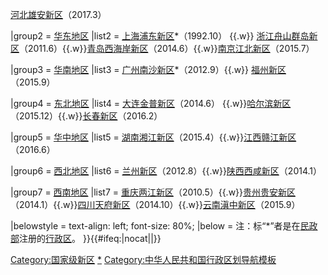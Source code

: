 {{Navbox
|name = 国家级新区
|title = 中华人民共和国的[[国家级新区]]
|state = {{{state<includeonly>|autocollapse</includeonly>}}}
|image =
{{Location map+|China|float=right|width=220|caption='''国家级新区分布'''|places= 
  {{Location map~|China|<!--天津滨海新区-->|lat=38.99|long=117.70 |mark=green pog.svg|position=right}}
  {{Location map~|China|<!--雄安新区-->|lat=39.05|long=115.91 |mark=green pog.svg|position=right}}
  {{Location map~|China|<!--舟山群岛新区-->|lat=30.00|long=122.21 |mark=green pog.svg|position=right}}
  {{Location map~|China|<!--青岛西海岸新区-->|lat=35.95|long=120.19 |mark=green pog.svg|position=right}}
  {{Location map~|China|<!--南京江北新区-->|lat=32.08|long=118.67 |mark=green pog.svg|position=right}}
  {{Location map~|China|<!--广州南沙新区-->|lat=22.81|long=113.53 |mark=green pog.svg|position=right}}
  {{Location map~|China|<!--福州新区-->|lat=25.90|long=120.00 |mark=green pog.svg|position=right}}
  {{Location map~|China|<!--大连金普新区-->|lat=39.06|long=121.70 |mark=green pog.svg|position=right}}
  {{Location map~|China|<!--哈尔滨新区-->|lat=45.63|long=126.84 |mark=green pog.svg|position=right}}
  {{Location map~|China|<!--长春新区-->|lat=43.98|long=125.42 |mark=green pog.svg|position=right}}
  {{Location map~|China|<!--湖南湘江新区-->|lat=28.20|long=112.92 |mark=green pog.svg|position=right}}
  {{Location map~|China|<!--赣江新区-->|lat=28.82|long=115.96 |mark=green pog.svg|position=right}}
  {{Location map~|China|<!--兰州新区-->|lat=36.49|long=103.68 |mark=green pog.svg|position=right}}
  {{Location map~|China|<!--西咸新区-->|lat=34.34|long=108.79 |mark=green pog.svg|position=right}}
  {{Location map~|China|<!--重庆两江新区-->|lat=29.65|long=106.57 |mark=green pog.svg|position=right}}
  {{Location map~|China|<!--贵安新区-->|lat=26.41|long=106.63 |mark=green pog.svg|position=right}}
  {{Location map~|China|<!--四川天府新区-->|lat=30.53|long=104.08 |mark=green pog.svg|position=right}}
  {{Location map~|China|<!--云南滇中新区-->|lat=25.06|long=102.89 |mark=green pog.svg|position=right}}
}}
  

|group1 = [[华北地区]]
|list1 = [[滨海新区|天津滨海新区]]*（2006.5）{{.w}}[[雄安新区|河北雄安新区]]（2017.3）

|group2 = [[华东地区]]
|list2 = [[浦东新区|上海浦东新区]]*（1992.10） {{.w}} [[舟山群岛新区|浙江舟山群岛新区]]（2011.6）{{.w}}[[青岛西海岸新区]]（2014.6）{{.w}}[[南京江北新区]]（2015.7）

|group3 = [[华南地区]]
|list3 = [[南沙区 (广州市)|广州南沙新区]]*（2012.9）{{.w}} [[福州新区]]（2015.9）

|group4 = [[中国东北地区|东北地区]]
|list4 = [[大连金普新区]]（2014.6） {{.w}}[[哈尔滨新区]]（2015.12）{{.w}}[[长春新区]]（2016.2）

|group5 = [[华中地区]]
|list5 = [[湖南湘江新区]]（2015.4）{{.w}}[[赣江新区|江西赣江新区]]（2016.6）

|group6 = [[中国西北地区|西北地区]]
|list6 = [[兰州新区]]（2012.8）{{.w}}[[西咸新区|陕西西咸新区]]（2014.1）

|group7 = [[中国西南地区|西南地区]]
|list7 = [[两江新区|重庆两江新区]]（2010.5）{{.w}}[[贵安新区|贵州贵安新区]]（2014.1）{{.w}}[[四川天府新区]]（2014.10）{{.w}}[[云南滇中新区]]（2015.9）

|belowstyle = text-align: left; font-size: 80%;
|below = 注：标“*”者是在[[中华人民共和国民政部|民政部]]注册的[[中华人民共和国行政区划|行政区]]。
}}<includeonly>{{#ifeq:{{{1}}}|nocat||[[Category:国家级新区]]}}</includeonly><noinclude>
[[Category:国家级新区|*]]
[[Category:中华人民共和国行政区划导航模板]]
</noinclude>